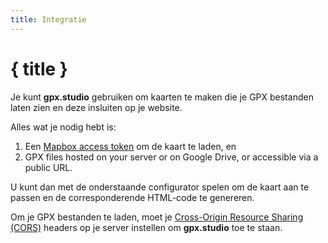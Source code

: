 ```yaml
---
title: Integratie
---
```


<script>
</script>

# { title }

Je kunt **gpx.studio** gebruiken om kaarten te maken die je GPX bestanden laten zien en deze insluiten op je website.

Alles wat je nodig hebt is:

1. Een <a href="https://account.mapbox.com/auth/signup" target="_blank">Mapbox access token</a> om de kaart te laden, en
2. GPX files hosted on your server or on Google Drive, or accessible via a public URL.

U kunt dan met de onderstaande configurator spelen om de kaart aan te passen en de corresponderende HTML-code te genereren.

<DocsNote type="warning">

Om je GPX bestanden te laden, moet je <a href="https://developer.mozilla.org/en-US/docs/Web/HTTP/CORS" target="_blank">Cross-Origin Resource Sharing (CORS)</a> headers op je server instellen om <b>gpx.studio</b> toe te staan.

</DocsNote>

<EmbeddingPlayground />
